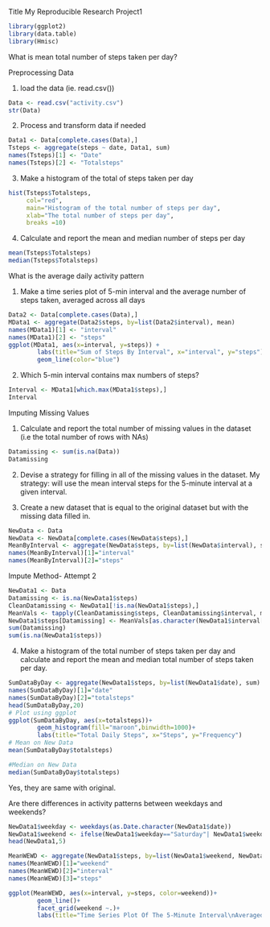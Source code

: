 Title My Reproducible Research Project1 

```r
library(ggplot2)
library(data.table)
library(Hmisc)
```
What is mean total number of steps taken per day?

Preprocessing Data

1. load the data (ie. read.csv())
```r
Data <- read.csv("activity.csv")
str(Data)
```
2. Process and transform data if needed
```r
Data1 <- Data[complete.cases(Data),]
Tsteps <- aggregate(steps ~ date, Data1, sum)
names(Tsteps)[1] <- "Date"
names(Tsteps)[2] <- "Totalsteps"
```
3. Make a histogram of the total of steps taken per day
```r
hist(Tsteps$Totalsteps,
     col="red",
     main="Histogram of the total number of steps per day",
     xlab="The total number of steps per day",
     breaks =10)
```
4. Calculate and report the mean and median number of steps per day
```r
mean(Tsteps$Totalsteps)
median(Tsteps$Totalsteps)
```
What is the average daily activity pattern

1. Make a time series plot of 5-min interval and the average number of steps taken, averaged across all days
```r
Data2 <- Data[complete.cases(Data),]
MData1 <- aggregate(Data2$steps, by=list(Data2$interval), mean)
names(MData1)[1] <- "interval"
names(MData1)[2] <- "steps"
ggplot(MData1, aes(x=interval, y=steps)) + 
        labs(title="Sum of Steps By Interval", x="interval", y="steps")+
        geom_line(color="blue")
```
2. Which 5-min interval contains max numbers of steps?
```r
Interval <- MData1[which.max(MData1$steps),]
Interval
```
Imputing Missing Values

1. Calculate and report the total number of missing values in the dataset (i.e the total number of rows with NAs)
```r
Datamissing <- sum(is.na(Data))
Datamissing
```

2. Devise a strategy for filling in all of the missing values in the dataset.
My strategy: will use the mean interval steps for the 5-minute interval at a given interval.

3. Create a new dataset that is equal to the original dataset but with the missing data filled in.
```r
NewData <- Data
NewData <- NewData[complete.cases(NewData$steps),]
MeanByInterval <- aggregate(NewData$steps, by=list(NewData$interval), sum)
names(MeanByInterval)[1]="interval"
names(MeanByInterval)[2]="steps"
```
Impute Method- Attempt 2
```r
NewData1 <- Data
Datamissing <- is.na(NewData1$steps)
CleanDatamissing <- NewData1[!is.na(NewData1$steps),]
MeanVals <- tapply(CleanDatamissing$steps, CleanDatamissing$interval, mean, na.rm=TRUE, simplify=TRUE)
NewData1$steps[Datamissing] <- MeanVals[as.character(NewData1$interval[Datamissing])]
sum(Datamissing)
sum(is.na(NewData1$steps))
```

4. Make a histogram of the total number of steps taken per day and calculate and report the mean and median total number of steps taken per day.
```r
SumDataByDay <- aggregate(NewData1$steps, by=list(NewData1$date), sum)
names(SumDataByDay)[1]="date"
names(SumDataByDay)[2]="totalsteps"
head(SumDataByDay,20)
# Plot using ggplot
ggplot(SumDataByDay, aes(x=totalsteps))+
        geom_histogram(fill="maroon",binwidth=1000)+
        labs(title="Total Daily Steps", x="Steps", y="Frequency")
# Mean on New Data
mean(SumDataByDay$totalsteps)

#Median on New Data
median(SumDataByDay$totalsteps)
```
Yes, they are same with original.

Are there differences in activity patterns between weekdays and weekends?
```r
NewData1$weekday <- weekdays(as.Date.character(NewData1$date))
NewData1$weekend <- ifelse(NewData1$weekday=="Saturday"| NewData1$weekday=="Sunday","Weekend","Weekday")
head(NewData1,5)

MeanWEWD <- aggregate(NewData1$steps, by=list(NewData1$weekend, NewData1$interval), mean)
names(MeanWEWD)[1]="weekend"
names(MeanWEWD)[2]="interval"
names(MeanWEWD)[3]="steps"

ggplot(MeanWEWD, aes(x=interval, y=steps, color=weekend))+
        geom_line()+
        facet_grid(weekend ~.)+
        labs(title="Time Series Plot Of The 5-Minute Interval\nAveraged Across All Weekday Days or Weekend Days", x="interval", y="steps")
```
